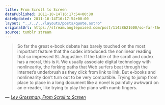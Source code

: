 ```yaml
---
title: From Scroll to Screen
datePublished: 2011-10-14T16:17:54+00:00
dateUpdated: 2011-10-14T16:17:54+00:00
layout: "../../../layouts/posts/quote.astro"
originalUrl: https://stream.anglepoised.com/post/11438621600/so-far-the-great-e-book-debate-has-barely-touched
source: tumblr stream
---
```


> So far the great e-book debate has barely touched on the most important feature that the codex introduced: the nonlinear reading that so impressed St. Augustine. If the fable of the scroll and codex has a moral, this is it. We usually associate digital technology with nonlinearity, the forking paths that Web surfers beat through the Internet’s underbrush as they click from link to link. But e-books and nonlinearity don’t turn out to be very compatible. Trying to jump from place to place in a long document like a novel is painfully awkward on an e-reader, like trying to play the piano with numb fingers.

— <cite>[Lev Grossman, _From Scroll to Screen_](https://www.nytimes.com/2011/09/04/books/review/the-mechanic-muse-from-scroll-to-screen.html?_r=3)</cite>
